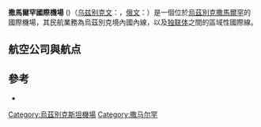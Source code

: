 {{Infobox Airport 
| name         = 撒馬爾罕國際機場
| nativename   = {{lang|en|Samarkand International Airport}}<br>{{lang|uz|Samarqand Xalqaro Aeroporti}}
| nativename-a = 
| nativename-r = 
| image        = 
| image-width  = 
| caption      = 
| IATA         = SKD
| ICAO         = UTSS
<center>{{Location map|Uzbekistan|width=250|float=center
|caption=|mark=Airplane_silhouette.svg|marksize=10
|label=SKD|position=bottom
|lat_deg=39|lat_min=42|lat_sec=02|lat_dir=N
|lon_deg=66|lon_min=59|lon_sec=02|lon_dir=E
}}<small>機場在烏茲別克的位置</small></center>
| type         = 公用
| owner        = {{UZB}}[[政府|政府]]
| operator     = [[烏茲別克航空|烏茲別克航空]]
| city-served  = {{UZB}} [[撒馬爾罕|撒馬爾罕]]
| location     = {{UZB}} [[撒馬爾罕|撒馬爾罕]]
| elevation-f  = 2,224
| elevation-m  = 678
| coordinates  = {{Coord|39|42|02|N|66|59|02|E|type:airport|display=inline,title}}
| website      = 
| metric-elev  = 
| metric-rwy   = 
| r1-number    = 09/27
| r1-length-f  = 10,170
| r1-length-m  = 3,100
| r1-surface   = [[瀝青|瀝青]]
| stat-year    = 
| stat1-header = 
| stat1-data   = 
| stat2-header = 
| stat2-data   = 
| footnotes    = 
}}

'''撒馬爾罕國際機場''' ({{airport codes|SKD|UTSS}})（[[乌兹别克文|乌兹别克文]]：{{lang|uz|Samarqand Xalqaro Aeroporti}}，[[俄文|俄文]]：{{lang|ru|Самарканд аэропорт}}）是一個位於[[烏茲別克|烏茲別克]][[撒馬爾罕|撒馬爾罕]]的國際機場，其民航業務為烏茲別克境內國內線，以及[[独联体|独联体]]之間的區域性國際線。

==航空公司與航点==
{{airport-dest-list
|{{flagicon|RUS}} [[俄羅斯航空|俄羅斯航空]]|莫斯科-謝列梅傑沃
|{{flagicon|UZB}} [[烏茲別克航空|烏茲別克航空]]|喀山、莫斯科-多莫傑多沃、聖彼得堡、塔什干
}}

==參考==
*{{WAD|UTSS}}
{{烏茲別克機場}}
[[Category:烏茲別克斯坦機場|Category:烏茲別克斯坦機場]]
[[Category:撒马尔罕|Category:撒马尔罕]]

{{機場小作品}}
{{Uzbekistan-stub}}